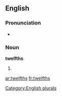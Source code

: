 ==English==

===Pronunciation===
* {{rhymes|ɛlfθs}}

===Noun===
'''twelfths'''

# {{plural of|[[twelfth]]}}

[[Category:English plurals]]

[[ar:twelfths]]
[[fr:twelfths]]